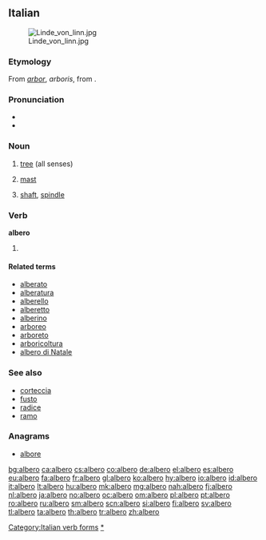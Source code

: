 {{also|alberò}}
==Italian==
{{wikipedia|lang=it}}
[[Image:Linde_von_linn.jpg|thumb|right]]

===Etymology===
From {{etyl|la|it}} ''[[arbor]]'', ''arboris'', from {{etyl|ine-pro|it}} {{recons|er(ə)dʰ-||high, to grow|lang=ine-pro}}.

===Pronunciation===
* {{IPA|[ˈalbero]|lang=it}}
* {{audio|it-albero.ogg|Audio (IT)}}

===Noun===
{{it-noun|alber|m|o|i}}

# [[tree]] (all senses)
# {{nautical|lang=it}} [[mast]]
# [[shaft]], [[spindle]]

===Verb===
'''albero'''

# {{conjugation of|alberare||1|s|pres|ind|lang=it}}

====Related terms====
* [[alberato]]
* [[alberatura]]
* [[alberello]]
* [[alberetto]]
* [[alberino]]
* [[arboreo]]
* [[arboreto]]
* [[arboricoltura]]
* [[albero di Natale]]

===See also===
* [[corteccia]]
* [[fusto]]
* [[radice]]
* [[ramo]]

===Anagrams===
* [[albore#Italian|albore]]

[[Category:Italian verb forms]]
[[Category:it:Trees|*]]

[[bg:albero]]
[[ca:albero]]
[[cs:albero]]
[[co:albero]]
[[de:albero]]
[[el:albero]]
[[es:albero]]
[[eu:albero]]
[[fa:albero]]
[[fr:albero]]
[[gl:albero]]
[[ko:albero]]
[[hy:albero]]
[[io:albero]]
[[id:albero]]
[[it:albero]]
[[lt:albero]]
[[hu:albero]]
[[mk:albero]]
[[mg:albero]]
[[nah:albero]]
[[fj:albero]]
[[nl:albero]]
[[ja:albero]]
[[no:albero]]
[[oc:albero]]
[[om:albero]]
[[pl:albero]]
[[pt:albero]]
[[ro:albero]]
[[ru:albero]]
[[sm:albero]]
[[scn:albero]]
[[si:albero]]
[[fi:albero]]
[[sv:albero]]
[[tl:albero]]
[[ta:albero]]
[[th:albero]]
[[tr:albero]]
[[zh:albero]]